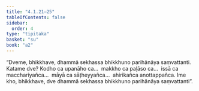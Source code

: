 ```yaml
---
title: "4.1.21–25"
tableOfContents: false
sidebar:
  order: 4
type: "tipitaka"
basket: "su"
book: "a2"
---
```



<DynamicBreadcrumb />

<Division number="185" book="a2" bookNo="15" page="95">

<Paragraph number="280" book="a2">
“Dveme, bhikkhave, dhammā sekhassa bhikkhuno parihānāya saṃvattanti. Katame dve? Kodho ca upanāho ca…  makkho ca paḷāso ca…  issā ca macchariyañca…  māyā ca sāṭheyyañca…  ahirikañca anottappañca. Ime kho, bhikkhave, dve dhammā sekhassa bhikkhuno parihānāya saṃvattanti”.
</Paragraph>
</Division>